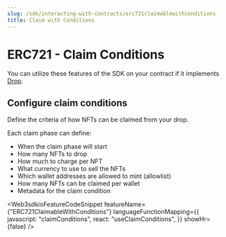 ```yaml
---
slug: /sdk/interacting-with-contracts/erc721claimablewithconditions
title: Claim with Conditions
---
```



# ERC721 - Claim Conditions

You can utilize these features of the SDK on your contract if it implements [Drop](/contractkit/extension-contracts/dropsinglephase).

<div className="row" style={{ marginBottom: 24 }}>
  <div className="col col--12" style={{ marginTop: 8 }}>
    <QuickstartCard
      name="Learn how to implement Drop in your smart contract"
      link={"/contractkit/extension-contracts/dropsinglephase"}
      image="/assets/icons/general.png"
    />
  </div>
</div>

## Configure claim conditions

Define the criteria of how NFTs can be claimed from your drop.

Each claim phase can define:

- When the claim phase will start
- How many NFTs to drop
- How much to charge per NFT
- What currency to use to sell the NFTs
- Which wallet addresses are allowed to mint (allowlist)
- How many NFTs can be claimed per wallet
- Metadata for the claim condition

<Web3sdkioFeatureCodeSnippet
  featureName={"ERC721ClaimableWithConditions"}
  languageFunctionMapping={{
    javascript: "claimConditions",
    react: "useClaimConditions",
  }}
  showHr={false}
/>
